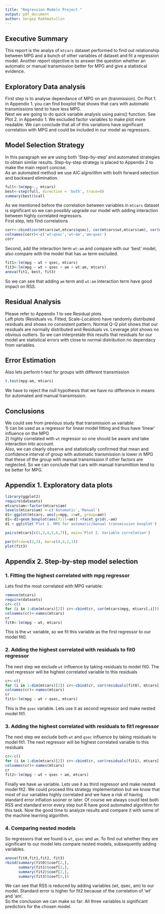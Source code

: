 ```yaml
---
title: "Regression Models Project."
output: pdf_document
author: Sergey Rakhmatullin
---
```


## Executive Summary
This report is the analys of `mtcars` dataset performed to find out relationship between MPG and a bunch of other variables of dataset and fit a regression model. Another report objective is to answer the question whether an automatic or manual transmission better for MPG and give a statistical evidence.

## Exploratory Data analysis   
First step is to analyse dependance of MPG on am (tranmission). On Plot 1. in Appendix 1. you can find boxplot that shows that cars with automatic transmissions tend to have less MPG.  
Next we are going to do quick variable analysis using pairs() function. See Plot 2. in Appendix 1.
We excluded factor variables to make plot more readable. We can conclude that all of this variations have significant correlation with MPG and could be included in our model as regressors.     

## Model Selection Strategy   
In this paragraph we are using both 'Step-by-step' and automated strategies to obtain similar results.
Step-by-step strategy is placed to Appendix 2 to make the main report concise.  
As an automated method we use AIC algrorithm with both forward selection and backward elimination. 
```r
full<-lm(mpg~., mtcars)
best<-step(full, direction = 'both', trace=0)
summary(best)$call
```
As we mentioned before the correlation between variables in `mtcars` dataset is significant so we can possibly upgrade our model with adding interaction between highly correlated regressors.   
First step, lets find correlations
```r
corr<-cbind(cor(mtcars$wt,mtcars$qsec), cor(mtcars$wt,mtcars$am), cor(mtcars$am,mtcars$qsec))
colnames(corr)<-c('wt~qsec','wt~am','am~qsec')
corr
```
Second, add the interaction term `wt:am` and compare with our 'best' model, also compare with the model that has `am` term excluded. 
```r
fit1<-lm(mpg ~ wt + qsec, mtcars)
fit3<-lm(mpg ~ wt + qsec + am + wt:am, mtcars)
anova(fit1, best, fit3)
```
So we can see that adding `am` term and `wt:am` interaction term have good impact on RSS.

## Residual Analysis    
Please refer to Appendix 1 to see Residual plots.    
Left plots (Residuals vs. Fitted, Scale-Location) have randomly distributed residuals and shows no consistent pattern. Normal Q-Q plot shows that our residuals are normally distributed and Residuals vs. Leverage plot shows no obvious outliers. So we can interpretate this results that residuals for our model are statistical errors with close to normal distribution no dependacy from variables.     

## Error Estimation   
Also lets perform t-test for groups with different transmission
```r
t.test(mpg~am, mtcars)
```
We have to reject the null hypothesis that we have no difference in means for automated and manual transmission.

## Conclusions
We could see from previous study that transmission `am` variable:     
1) can be used as a regressor for linear model fitting and thus have 'linear' influence on the MPG     
2) highly correlated with `wt` regressor so one should be aware and take interaction into account.    
Also, we can clearly observe and statistically confirmed that mean and confidence interval of group with automatic transmission is lower in MPG that these of the group with manual transmission if other factors are neglected. So we can conclude that cars with manual transmittion tend to be better for MPG.  

## Appendix 1. Exploratory data plots
```r
library(ggplot2)
require(datasets)
mtcars$am<-factor(mtcars$am)
levels(mtcars$am) <-c('Automatic','Manual')
d1<-ggplot(mtcars, aes(y=mpg, x=wt, group=am))
d1<-d1+geom_boxplot(aes(fill=am)) +facet_grid(.~am)
d1 + ggtitle('Plot 1. MPG for automatic/manual transmission boxplot') 

pairs(mtcars[c(1,3,4,5,6,7)], main='Plot 2. Variable correlation')
```

```r
par(mfrow=c(2,2), mar=c(4,4,2,1))
plot(fit3)
```

## Appendix 2. Step-by-step model selection

### 1. Fitting the highest correlated with mpg regressor
Lets find the most correlated with MPG variable:
```r
remove(mtcars)
require(datasets)
cr<-c()
for (i in 1:dim(mtcars)[2]) cr<-cbind(cr, cor(mtcars$mpg, mtcars[,i]))
colnames(cr)<-names(mtcars)
cr
fit0<-lm(mpg ~ wt, mtcars)
```
This is the `wt` variable, so we fit this variable as the first regressor to our model fit0.   

### 2. Adding the highest correlated with residuals to fit0 regressor
The next step we exclude `wt` influence by taking residuals to model fit0.
The next regressor will be highest correlated variable to this residuals
```r
cr<-c()
for (i in 1:dim(mtcars)[2]) cr<-cbind(cr, cor(residuals(fit0), mtcars[,i]))
colnames(cr)<-names(mtcars)
cr
fit1<-lm(mpg ~ wt + qsec, mtcars)
```
This is the `qsec` variable. Lets use it as second regressor and make nested model fit1.     

### 3. Adding the highest correlated with residuals to fit1 regressor
The next step we exclude both `wt` and `qsec` influence by taking residuals to model fit1.
The next regressor will be highest correlated variable to this residuals
```r
cr<-c()
for (i in 1:dim(mtcars)[2]) cr<-cbind(cr, cor(residuals(fit1), mtcars[,i]))
colnames(cr)<-names(mtcars)
cr
fit2<-lm(mpg ~ wt + qsec + am, mtcars)
```
Finally we have `am` variable. Lets use it as third regressor and make nested model fit2. 
We could proceed this strategy implementation but we know that most of our variables highly correlated and we have a risk of having standard error inflation sooner or later. Of course we always could test both RSS and standard error every step but R have good automated algorithm for this task. Now the good time to analyze results and compare it with some of the machine learning algorithm.    

### 4. Comparing nested models
So regressors that we found is `wt`, `qsec` and `am`.
To find out whether they are significant to our model lets compare nested models, subsequently adding variables.
```r
anova(fit0,fit1,fit2, fit3)
rbind(summary(fit0)$coef[2,],
      summary(fit1)$coef[2,],
      summary(fit2)$coef[2,],
      summary(fit3)$coef[2,])
```
We can see that RSS is reduced by adding variables (wt, qsec, am) to our model. Standard error is higher for fit2 because of the correlation of 'wt' and 'am'.   
So the conclusion we can make so far: All three variables is significant predictors for the chosen model.

